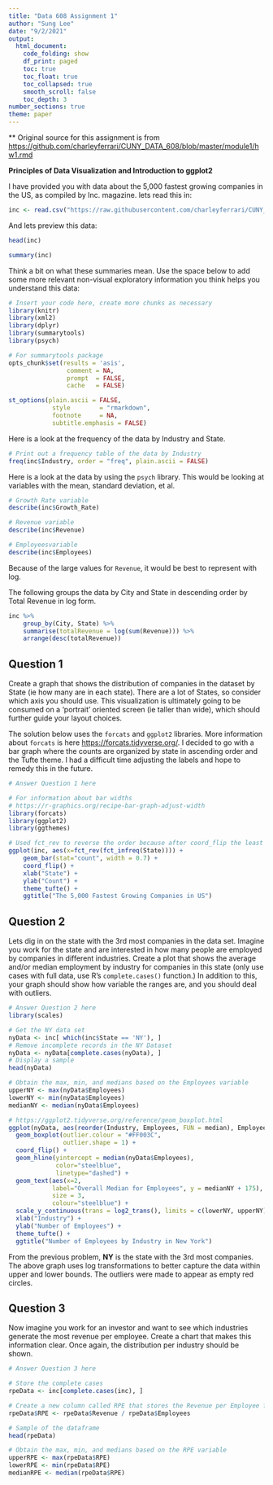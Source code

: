 ```yaml
---
title: "Data 608 Assignment 1"
author: "Sung Lee"
date: "9/2/2021"
output: 
  html_document:
    code_folding: show
    df_print: paged
    toc: true
    toc_float: true
    toc_collapsed: true
    smooth_scroll: false
    toc_depth: 3
number_sections: true
theme: paper
---
```


** Original source for this assignment is from [https://github.com/charleyferrari/CUNY_DATA_608/blob/master/module1/hw1.rmd](https://github.com/charleyferrari/CUNY_DATA_608/blob/master/module1/hw1.rmd)


**Principles of Data Visualization and Introduction to ggplot2**

I have provided you with data about the 5,000 fastest growing companies in the US, as compiled by Inc. magazine. lets read this in:

```r

inc <- read.csv("https://raw.githubusercontent.com/charleyferrari/CUNY_DATA_608/master/module1/Data/inc5000_data.csv", header= TRUE)

```

And lets preview this data:

```r
head(inc)

```
```r

summary(inc)

```

Think a bit on what these summaries mean. Use the space below to add some more relevant non-visual exploratory information you think helps you understand this data:

```r

# Insert your code here, create more chunks as necessary
library(knitr)
library(xml2)
library(dplyr)
library(summarytools)
library(psych)

# For summarytools package
opts_chunk$set(results = 'asis',      
                comment = NA,
                prompt  = FALSE,
                cache   = FALSE)

st_options(plain.ascii = FALSE,        
            style        = "rmarkdown", 
            footnote     = NA,          
            subtitle.emphasis = FALSE)  
```  

Here is a look at the frequency of the data by Industry and State.

```r
# Print out a frequency table of the data by Industry
freq(inc$Industry, order = "freq", plain.ascii = FALSE)

```  

Here is a look at the data by using the `psych` library. This would be looking at variables with the mean, standard deviation, et al.  

```r

# Growth Rate variable
describe(inc$Growth_Rate)

# Revenue variable
describe(inc$Revenue)

# Employeesvariable
describe(inc$Employees)

```  

Because of the large values for `Revenue`, it would be best to represent with log.

The following groups the data by City and State in descending order by Total Revenue in log form.

```r
inc %>%
    group_by(City, State) %>%
    summarise(totalRevenue = log(sum(Revenue))) %>%
    arrange(desc(totalRevenue))
```

## Question 1

Create a graph that shows the distribution of companies in the dataset by State (ie how many are in each state). There are a lot of States, so consider which axis you should use. This visualization is ultimately going to be consumed on a 'portrait' oriented screen (ie taller than wide), which should further guide your layout choices.


The solution below uses the `forcats` and `ggplot2` libraries. More information about `forcats` is here [https://forcats.tidyverse.org/](https://forcats.tidyverse.org/). I decided to go with a bar graph where the counts are organized by state in ascending order and the Tufte theme. I had a difficult time adjusting the labels and hope to remedy this in the future.

```r

# Answer Question 1 here

# For information about bar widths
# https://r-graphics.org/recipe-bar-graph-adjust-width
library(forcats)
library(ggplot2)
library(ggthemes)

# Used fct_rev to reverse the order because after coord_flip the least gets put on top
ggplot(inc, aes(x=fct_rev(fct_infreq(State)))) + 
    geom_bar(stat="count", width = 0.7) +
    coord_flip() +
    xlab("State") +
    ylab("Count") +
    theme_tufte() +
    ggtitle("The 5,000 Fastest Growing Companies in US") 

```

## Question 2

Lets dig in on the state with the 3rd most companies in the data set. Imagine you work for the state and are interested in how many people are employed by companies in different industries. Create a plot that shows the average and/or median employment by industry for companies in this state (only use cases with full data, use R's `complete.cases()` function.) In addition to this, your graph should show how variable the ranges are, and you should deal with outliers.


```r

# Answer Question 2 here
library(scales)

# Get the NY data set
nyData <- inc[ which(inc$State == 'NY'), ]
# Remove incomplete records in the NY Dataset
nyData <- nyData[complete.cases(nyData), ] 
# Display a sample
head(nyData)

# Obtain the max, min, and medians based on the Employees variable
upperNY <- max(nyData$Employees)
lowerNY <- min(nyData$Employees)
medianNY <- median(nyData$Employees)

# https://ggplot2.tidyverse.org/reference/geom_boxplot.html
ggplot(nyData, aes(reorder(Industry, Employees, FUN = median), Employees)) + 
  geom_boxplot(outlier.colour = "#FF003C", 
               outlier.shape = 1) +
  coord_flip() +
  geom_hline(yintercept = median(nyData$Employees), 
             color="steelblue", 
             linetype="dashed") +
  geom_text(aes(x=2, 
            label="Overall Median for Employees", y = medianNY + 175), 
            size = 3, 
            colour="steelblue") +
  scale_y_continuous(trans = log2_trans(), limits = c(lowerNY, upperNY)) +
  xlab("Industry") +
  ylab("Number of Employees") +
  theme_tufte() + 
  ggtitle("Number of Employees by Industry in New York")
```  

From the previous problem, **NY** is the state with the 3rd most companies. The above graph uses log transformations to better capture the data within upper and lower bounds. The outliers were made to appear as empty red circles.


## Question 3

Now imagine you work for an investor and want to see which industries generate the most revenue per employee. Create a chart that makes this information clear. Once again, the distribution per industry should be shown.

```r

# Answer Question 3 here  

# Store the complete cases
rpeData <- inc[complete.cases(inc), ]

# Create a new column called RPE that stores the Revenue per Employee for each case
rpeData$RPE <- rpeData$Revenue / rpeData$Employees

# Sample of the dataframe
head(rpeData)

# Obtain the max, min, and medians based on the RPE variable
upperRPE <- max(rpeData$RPE)
lowerRPE <- min(rpeData$RPE)
medianRPE <- median(rpeData$RPE)



```

